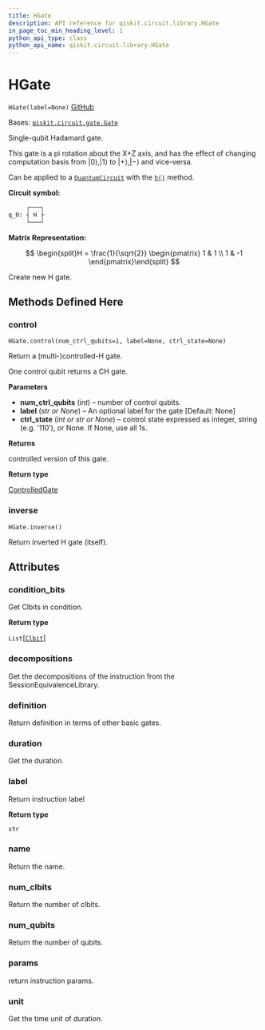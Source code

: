 ```yaml
---
title: HGate
description: API reference for qiskit.circuit.library.HGate
in_page_toc_min_heading_level: 1
python_api_type: class
python_api_name: qiskit.circuit.library.HGate
---
```


# HGate

<span id="qiskit.circuit.library.HGate" />

`HGate(label=None)` [GitHub](https://github.com/qiskit/qiskit/tree/stable/0.21/qiskit/circuit/library/standard_gates/h.py "view source code")

Bases: [`qiskit.circuit.gate.Gate`](qiskit.circuit.Gate "qiskit.circuit.gate.Gate")

Single-qubit Hadamard gate.

This gate is a pi rotation about the X+Z axis, and has the effect of changing computation basis from $|0\rangle,|1\rangle$ to $|+\rangle,|-\rangle$ and vice-versa.

Can be applied to a [`QuantumCircuit`](qiskit.circuit.QuantumCircuit "qiskit.circuit.QuantumCircuit") with the [`h()`](qiskit.circuit.QuantumCircuit#h "qiskit.circuit.QuantumCircuit.h") method.

**Circuit symbol:**

```python
     ┌───┐
q_0: ┤ H ├
     └───┘
```

**Matrix Representation:**

$$
\begin{split}H = \frac{1}{\sqrt{2}}
    \begin{pmatrix}
        1 & 1 \\
        1 & -1
    \end{pmatrix}\end{split}
$$

Create new H gate.

## Methods Defined Here

### control

<span id="qiskit.circuit.library.HGate.control" />

`HGate.control(num_ctrl_qubits=1, label=None, ctrl_state=None)`

Return a (multi-)controlled-H gate.

One control qubit returns a CH gate.

**Parameters**

*   **num\_ctrl\_qubits** (*int*) – number of control qubits.
*   **label** (*str or None*) – An optional label for the gate \[Default: None]
*   **ctrl\_state** (*int or str or None*) – control state expressed as integer, string (e.g. ‘110’), or None. If None, use all 1s.

**Returns**

controlled version of this gate.

**Return type**

[ControlledGate](qiskit.circuit.ControlledGate "qiskit.circuit.ControlledGate")

### inverse

<span id="qiskit.circuit.library.HGate.inverse" />

`HGate.inverse()`

Return inverted H gate (itself).

## Attributes

<span id="qiskit.circuit.library.HGate.condition_bits" />

### condition\_bits

Get Clbits in condition.

**Return type**

`List`\[[`Clbit`](qiskit.circuit.Clbit "qiskit.circuit.classicalregister.Clbit")]

<span id="qiskit.circuit.library.HGate.decompositions" />

### decompositions

Get the decompositions of the instruction from the SessionEquivalenceLibrary.

<span id="qiskit.circuit.library.HGate.definition" />

### definition

Return definition in terms of other basic gates.

<span id="qiskit.circuit.library.HGate.duration" />

### duration

Get the duration.

<span id="qiskit.circuit.library.HGate.label" />

### label

Return instruction label

**Return type**

`str`

<span id="qiskit.circuit.library.HGate.name" />

### name

Return the name.

<span id="qiskit.circuit.library.HGate.num_clbits" />

### num\_clbits

Return the number of clbits.

<span id="qiskit.circuit.library.HGate.num_qubits" />

### num\_qubits

Return the number of qubits.

<span id="qiskit.circuit.library.HGate.params" />

### params

return instruction params.

<span id="qiskit.circuit.library.HGate.unit" />

### unit

Get the time unit of duration.

